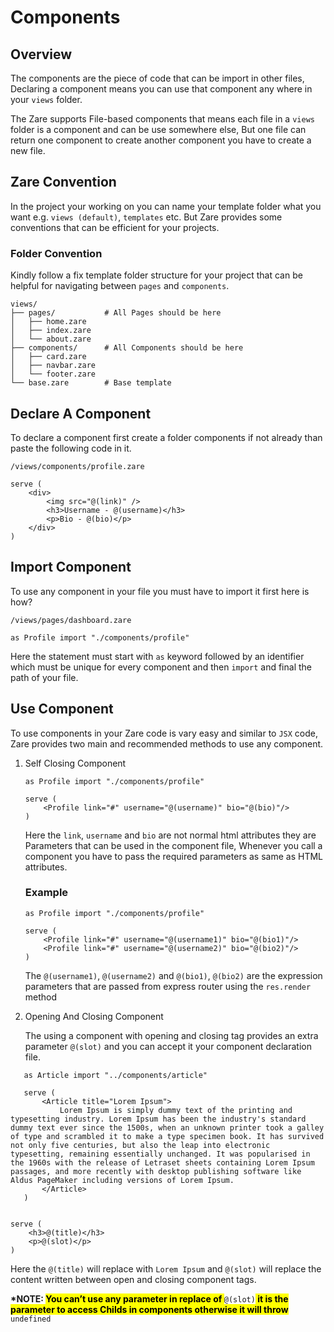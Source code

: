 # Components

## Overview

The components are the piece of code that can be import in other files, Declaring a component means you can use that component any where in your `views` folder.

The Zare supports File-based components that means each file in a `views` folder is a component and can be use somewhere else, But one file can return one component to create another component you have to create a new file.

## Zare Convention

In the project your working on you can name your template folder what you want e.g. `views (default)`, `templates` etc. But Zare provides some conventions that can be efficient for your projects.

### Folder Convention

Kindly follow a fix template folder structure for your project that can be helpful for navigating between `pages` and `components`.

```plaintext
views/
├── pages/           # All Pages should be here
│   ├── home.zare
│   ├── index.zare
│   └── about.zare
├── components/      # All Components should be here
│   ├── card.zare
│   ├── navbar.zare
│   └── footer.zare
└── base.zare        # Base template 
```

## Declare A Component

To declare a component first create a folder components if not already than paste the following code in it.

`/views/components/profile.zare`

```zare filename="/views/components/profile.zare"
serve (
    <div>
        <img src="@(link)" />
        <h3>Username - @(username)</h3>
        <p>Bio - @(bio)</p>
    </div>
)
```

## Import Component

To use any component in your file you must have to import it first here is how?

`/views/pages/dashboard.zare`

```zare filename="/views/pages/dashboard.zare"
as Profile import "./components/profile"
```

Here the statement must start with `as` keyword followed by an identifier which must be unique for every component and then `import` and final the path of your file.

## Use Component

To use components in your Zare code is vary easy and similar to `JSX` code, Zare provides two main and recommended methods to use any component.

1. Self Closing Component

   ```zare filename="/views/pages/dashboard.zare"
   as Profile import "./components/profile"

   serve (
       <Profile link="#" username="@(username)" bio="@(bio)"/>
   )
   ```

   Here the `link`, `username` and `bio` are not normal html attributes they are Parameters that can be used in the component file, Whenever you call a component you have to pass the required parameters as same as HTML attributes.

   ### Example

   ```zare filename="/views/pages/dashboard.zare"
   as Profile import "./components/profile"

   serve (
       <Profile link="#" username="@(username1)" bio="@(bio1)"/>
       <Profile link="#" username="@(username2)" bio="@(bio2)"/>
   )
   ```

   The `@(username1)`, `@(username2)` and `@(bio1)`, `@(bio2)` are the expression parameters that are passed from express router using the `res.render` method

2. Opening And Closing Component

   The using a component with opening and closing tag provides an extra parameter `@(slot)` and you can accept it your component declaration file.

```zare filename="/views/pages/index.zare"
   as Article import "../components/article"

   serve (
       <Article title="Lorem Ipsum">
           Lorem Ipsum is simply dummy text of the printing and typesetting industry. Lorem Ipsum has been the industry's standard dummy text ever since the 1500s, when an unknown printer took a galley of type and scrambled it to make a type specimen book. It has survived not only five centuries, but also the leap into electronic typesetting, remaining essentially unchanged. It was popularised in the 1960s with the release of Letraset sheets containing Lorem Ipsum passages, and more recently with desktop publishing software like Aldus PageMaker including versions of Lorem Ipsum.
       </Article>
   )
   ```

   ```zare filename="/views/components/article.zare"

   serve (
       <h3>@(title)</h3>
       <p>@(slot)</p>
   )
```

Here the `@(title)` will replace with `Lorem Ipsum` and `@(slot)` will replace the content written between open and closing component tags.

**\*NOTE: <mark>You can’t use any parameter in replace of </mark>**`@(slot)`**<mark> it is the parameter to access Childs in components otherwise it will throw </mark>**`undefined`
